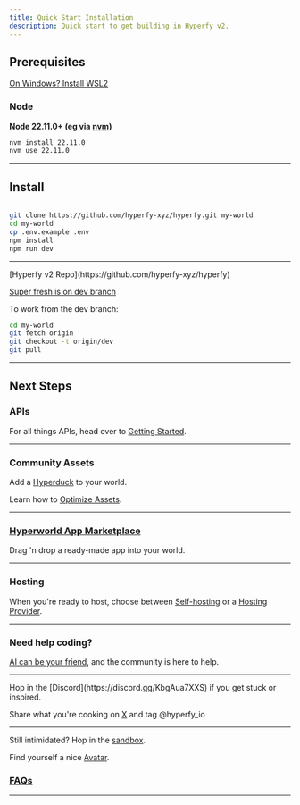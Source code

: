 ```yaml
---
title: Quick Start Installation
description: Quick start to get building in Hyperfy v2.
---
```


## Prerequisites


<Aside title="WSL2 Recommended">

[On Windows?  Install WSL2](/resources/coding/#wsl2)

<Icon name="linux" />
</Aside>


### Node

**Node 22.11.0+ (eg via [nvm](https://github.com/nvm-sh/nvm?tab=readme-ov-file#installing-and-updating))**

```sh frame="none"
nvm install 22.11.0
nvm use 22.11.0

```

---

## Install

```sh frame="none"

git clone https://github.com/hyperfy-xyz/hyperfy.git my-world
cd my-world
cp .env.example .env
npm install
npm run dev

```

---

<Card title="Hyperfy v2 Repo" icon="github">
[Hyperfy v2 Repo](https://github.com/hyperfy-xyz/hyperfy)

[Super fresh is on dev branch](https://github.com/hyperfy-xyz/hyperfy/tree/dev)
</Card>

To work from the dev branch:

```sh frame="none"
cd my-world
git fetch origin
git checkout -t origin/dev
git pull
```

---

## Next Steps


### APIs

For all things APIs, head over to [Getting Started](/docs/getting-started).

---


### Community Assets

Add a [Hyperduck](/community/assets/#hyperduck) to your world.

Learn how to [Optimize Assets](/guides/optimizing/).

---

### [Hyperworld App Marketplace](https://hyperworld.host/marketplace)

Drag 'n drop a ready-made app into your world.

---

### Hosting

When you're ready to host, choose between [Self-hosting](/hosting/self) or a [Hosting Provider](/hosting/provider).

---

### Need help coding?

[AI can be your friend](/resources/coding), and the community is here to help.

---

<Aside type="tip" title="Have fun!">
Hop in the [Discord](https://discord.gg/KbgAua7XXS) if you get stuck or inspired.

Share what you're cooking on [X](https://x.com/hyperfy_io) and tag @hyperfy_io
</Aside>

---

Still intimidated?  Hop in the [sandbox](https://play.hyperfy.xyz/).

Find yourself a nice [Avatar](/resources/avatars/).


### [FAQs](/welcome/faq)


---
